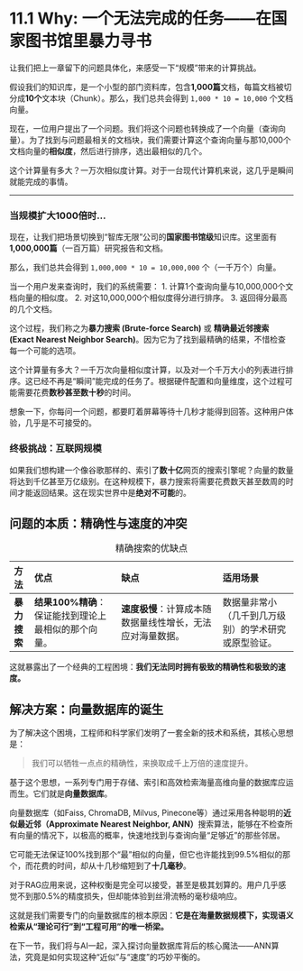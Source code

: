 # 11.1 Why: 一个无法完成的任务——在国家图书馆里暴力寻书

让我们把上一章留下的问题具体化，来感受一下“规模”带来的计算挑战。

假设我们的知识库，是一个小型的部门资料库，包含**1,000篇**文档，每篇文档被切分成**10个**文本块（Chunk）。那么，我们总共会得到 `1,000 * 10 = 10,000` 个文档向量。

现在，一位用户提出了一个问题。我们将这个问题也转换成了一个向量（查询向量）。为了找到与问题最相关的文档块，我们需要计算这个查询向量与那10,000个文档向量的**相似度**，然后进行排序，选出最相似的几个。

这个计算量有多大？一万次相似度计算。对于一台现代计算机来说，这几乎是瞬间就能完成的事情。

---

### 当规模扩大1000倍时...

现在，让我们把场景切换到“智库无限”公司的**国家图书馆级**知识库。这里面有**1,000,000篇**（一百万篇）研究报告和文档。

那么，我们总共会得到 `1,000,000 * 10 = 10,000,000` 个（一千万个）向量。

当一个用户发来查询时，我们的系统需要：
1.  计算1个查询向量与10,000,000个文档向量的相似度。
2.  对这10,000,000个相似度得分进行排序。
3.  返回得分最高的几个文档。

这个过程，我们称之为**暴力搜索 (Brute-force Search)** 或 **精确最近邻搜索 (Exact Nearest Neighbor Search)**。因为它为了找到最精确的结果，不惜检查每一个可能的选项。

这个计算量有多大？一千万次向量相似度计算，以及对一个千万大小的列表进行排序。这已经不再是“瞬间”能完成的任务了。根据硬件配置和向量维度，这个过程可能需要花费**数秒甚至数十秒**的时间。

想象一下，你每问一个问题，都要盯着屏幕等待十几秒才能得到回答。这种用户体验，几乎是不可接受的。

### 终极挑战：互联网规模

如果我们想构建一个像谷歌那样的、索引了**数十亿**网页的搜索引擎呢？向量的数量将达到千亿甚至万亿级别。在这种规模下，暴力搜索将需要花费数天甚至数周的时间才能返回结果。这在现实世界中是**绝对不可能**的。

## 问题的本质：精确性与速度的冲突

| 方法         | 优点                                                       | 缺点                                                                 | 适用场景                                           |
|:-------------|:-----------------------------------------------------------|:---------------------------------------------------------------------|:---------------------------------------------------|
| **暴力搜索** | **结果100%精确**：保证能找到理论上最相似的那个向量。 | **速度极慢**：计算成本随数据量线性增长，无法应对海量数据。 | 数据量非常小（几千到几万级别）的学术研究或原型验证。 |

: 精确搜索的优缺点

这就暴露出了一个经典的工程困境：**我们无法同时拥有极致的精确性和极致的速度。**

## 解决方案：向量数据库的诞生

为了解决这个困境，工程师和科学家们发明了一套全新的技术和系统，其核心思想是：

> 我们可以牺牲一点点的精确性，来换取成千上万倍的速度提升。

基于这个思想，一系列专门用于存储、索引和高效检索海量高维向量的数据库应运而生。它们就是**向量数据库**。

向量数据库（如Faiss, ChromaDB, Milvus, Pinecone等）通过采用各种聪明的**近似最近邻（Approximate Nearest Neighbor, ANN）**搜索算法，能够在不检查所有向量的情况下，以极高的概率，快速地找到与查询向量“足够近”的那些邻居。

它可能无法保证100%找到那个“最”相似的向量，但它也许能找到99.5%相似的那个，而花费的时间，却从十几秒缩短到了**十几毫秒**。

对于RAG应用来说，这种权衡是完全可以接受，甚至是极其划算的。用户几乎感觉不到那0.5%的精度损失，但却能体验到丝滑流畅的毫秒级响应。

这就是我们需要专门的向量数据库的根本原因：**它是在海量数据规模下，实现语义检索从“理论可行”到“工程可用”的唯一桥梁。**

在下一节，我们将与AI一起，深入探讨向量数据库背后的核心魔法——ANN算法，究竟是如何实现这种“近似”与“速度”的巧妙平衡的。

